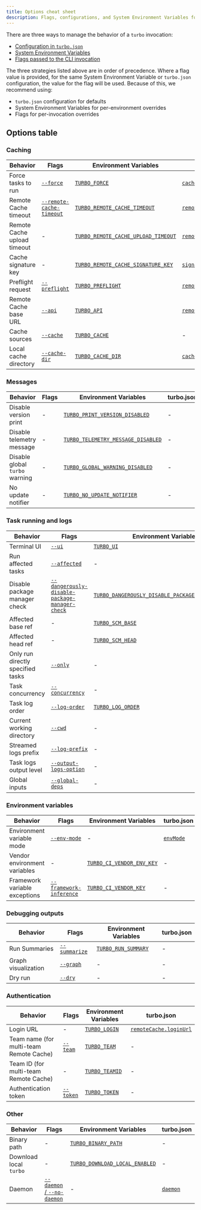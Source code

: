 ```yaml
---
title: Options cheat sheet
description: Flags, configurations, and System Environment Variables for Turborepo
---
```


There are three ways to manage the behavior of a `turbo` invocation:

- [Configuration in `turbo.json`](/repo/docs/reference/configuration)
- [System Environment Variables](/repo/docs/reference/system-environment-variables)
- [Flags passed to the CLI invocation](/repo/docs/reference/run)

The three strategies listed above are in order of precedence. Where a flag value is provided, for the same System Environment Variable or `turbo.json` configuration, the value for the flag will be used. Because of this, we recommend using:

- `turbo.json` configuration for defaults
- System Environment Variables for per-environment overrides
- Flags for per-invocation overrides

## Options table

### Caching

<div className="options-cheat-sheet-table">

| Behavior                    | Flags                                                                      | Environment Variables                                                                                                      | turbo.json                                                                      |
| --------------------------- | -------------------------------------------------------------------------- | -------------------------------------------------------------------------------------------------------------------------- | ------------------------------------------------------------------------------- |
| Force tasks to run          | [`--force`](/repo/docs/reference/run#--force)                              | [`TURBO_FORCE`](/repo/docs/reference/system-environment-variables#turbo_force)                                             | [`cache`](/repo/docs/reference/configuration#cache)                             |
| Remote Cache timeout        | [`--remote-cache-timeout`](/repo/docs/reference/run#-remote-cache-timeout) | [`TURBO_REMOTE_CACHE_TIMEOUT`](/repo/docs/reference/system-environment-variables#turbo_remote_cache_timeout)               | [`remoteCache.timeout`](/repo/docs/reference/configuration#timeout)             |
| Remote Cache upload timeout | -                                                                          | [`TURBO_REMOTE_CACHE_UPLOAD_TIMEOUT`](/repo/docs/reference/system-environment-variables#turbo_remote_cache_upload_timeout) | [`remoteCache.uploadTimeout`](/repo/docs/reference/configuration#uploadtimeout) |
| Cache signature key         | -                                                                          | [`TURBO_REMOTE_CACHE_SIGNATURE_KEY`](/repo/docs/reference/system-environment-variables#turbo_remote_cache_signature_key)   | [`signature`](/repo/docs/reference/configuration#signature)                     |
| Preflight request           | [`--preflight`](/repo/docs/reference/run#--preflight)                      | [`TURBO_PREFLIGHT`](/repo/docs/reference/system-environment-variables#turbo_preflight)                                     | [`remoteCache.preflight`](/repo/docs/reference/configuration#preflight)         |
| Remote Cache base URL       | [`--api`](/repo/docs/reference/run#--api-route)                            | [`TURBO_API`](/repo/docs/reference/system-environment-variables#turbo_API)                                                 | [`remoteCache.apiUrl`](/repo/docs/reference/configuration#remote-caching)       |
| Cache sources               | [`--cache`](/repo/docs/reference/run#--cache-options)                      | [`TURBO_CACHE`](/repo/docs/reference/system-environment-variables#turbo_cache)                                             | -                                                                               |
| Local cache directory       | [`--cache-dir`](/repo/docs/reference/run#--cache-dir-path)                 | [`TURBO_CACHE_DIR`](/repo/docs/reference/system-environment-variables#turbo_cache_dir)                                     | [`cacheDir`](/repo/docs/reference/configuration#cachedir)                       |

</div>

### Messages

<div className="options-cheat-sheet-table">

| Behavior                       | Flags | Environment Variables                                                                                                    | turbo.json |
| ------------------------------ | ----- | ------------------------------------------------------------------------------------------------------------------------ | ---------- |
| Disable version print          | -     | [`TURBO_PRINT_VERSION_DISABLED`](/repo/docs/reference/system-environment-variables#turbo_print_version_disabled)         | -          |
| Disable telemetry message      | -     | [`TURBO_TELEMETRY_MESSAGE_DISABLED`](/repo/docs/reference/system-environment-variables#turbo_telemetry_message_disabled) | -          |
| Disable global `turbo` warning | -     | [`TURBO_GLOBAL_WARNING_DISABLED`](/repo/docs/reference/system-environment-variables#turbo_global_warning_disabled)       | -          |
| No update notifier             | -     | [`TURBO_NO_UPDATE_NOTIFIER`](/repo/docs/reference/system-environment-variables#turbo_no_update_notifier)                 | -          |

</div>

### Task running and logs

<div className="options-cheat-sheet-table">

| Behavior                          | Flags                                                                                                                 | Environment Variables                                                                                                                                  | turbo.json                                                                                                          |
| --------------------------------- | --------------------------------------------------------------------------------------------------------------------- | ------------------------------------------------------------------------------------------------------------------------------------------------------ | ------------------------------------------------------------------------------------------------------------------- |
| Terminal UI                       | [`--ui`](/repo/docs/reference/run#--ui)                                                                               | [`TURBO_UI`](/repo/docs/reference/system-environment-variables#turbo_ui)                                                                               | [`ui`](/repo/docs/reference/configuration#ui)                                                                       |
| Run affected tasks                | [`--affected`](/repo/docs/reference/run#--affected)                                                                   | -                                                                                                                                                      | -                                                                                                                   |
| Disable package manager check     | [`--dangerously-disable-package-manager-check`](/repo/docs/reference/run#--dangerously-disable-package-manager-check) | [`TURBO_DANGEROUSLY_DISABLE_PACKAGE_MANAGER_CHECK`](/repo/docs/reference/system-environment-variables#turbo_dangerously_disable_package_manager_check) | [`dangerouslyDisablePackageManagerCheck`](/repo/docs/reference/configuration#dangerouslydisablepackagemanagercheck) |
| Affected base ref                 | -                                                                                                                     | [`TURBO_SCM_BASE`](/repo/docs/reference/system-environment-variables#turbo_scm_base)                                                                   | -                                                                                                                   |
| Affected head ref                 | -                                                                                                                     | [`TURBO_SCM_HEAD`](/repo/docs/reference/system-environment-variables#turbo_scm_head)                                                                   | -                                                                                                                   |
| Only run directly specified tasks | [`--only`](/repo/docs/reference/run#--only)                                                                           | -                                                                                                                                                      | -                                                                                                                   |
| Task concurrency                  | [`--concurrency`](/repo/docs/reference/run#--concurrency-number--percentage)                                          | -                                                                                                                                                      | -                                                                                                                   |
| Task log order                    | [`--log-order`](/repo/docs/reference/run#--log-order-option)                                                          | [`TURBO_LOG_ORDER`](/repo/docs/reference/system-environment-variables#turbo_log_order)                                                                 | -                                                                                                                   |
| Current working directory         | [`--cwd`](/repo/docs/reference/run#--cwd-path)                                                                        | -                                                                                                                                                      | -                                                                                                                   |
| Streamed logs prefix              | [`--log-prefix`](/repo/docs/reference/run#--log-prefix-option)                                                        | -                                                                                                                                                      | -                                                                                                                   |
| Task logs output level            | [`--output-logs-option`](/repo/docs/reference/run#--output-logs-option)                                               | -                                                                                                                                                      | [`outputLogs`](/repo/docs/reference/configuration#outputlogs)                                                       |
| Global inputs                     | [`--global-deps`](/repo/docs/reference/run#--global-deps-file-glob)                                                   | -                                                                                                                                                      | [`globalDependencies`](/repo/docs/reference/configuration#globaldependencies)                                       |

</div>

### Environment variables

<div className="options-cheat-sheet-table">

| Behavior                      | Flags                                                                     | Environment Variables                                                                                  | turbo.json                                              |
| ----------------------------- | ------------------------------------------------------------------------- | ------------------------------------------------------------------------------------------------------ | ------------------------------------------------------- |
| Environment variable mode     | [`--env-mode`](/repo/docs/reference/run#--env-mode-option)                | -                                                                                                      | [`envMode`](/repo/docs/reference/configuration#envmode) |
| Vendor environment variables  | -                                                                         | [`TURBO_CI_VENDOR_ENV_KEY`](/repo/docs/reference/system-environment-variables#turbo_ci_vendor_env_key) | -                                                       |
| Framework variable exceptions | [`--framework-inference`](/repo/docs/reference/run#--framework-inference) | [`TURBO_CI_VENDOR_KEY`](/repo/docs/reference/system-environment-variables#turbo_ci_vendor_key)         | -                                                       |

</div>

### Debugging outputs

<div className="options-cheat-sheet-table">

| Behavior            | Flags                                                   | Environment Variables                                                                      | turbo.json |
| ------------------- | ------------------------------------------------------- | ------------------------------------------------------------------------------------------ | ---------- |
| Run Summaries       | [`--summarize`](/repo/docs/reference/run#--summarize)   | [`TURBO_RUN_SUMMARY`](/repo/docs/reference/system-environment-variables#turbo_run_summary) | -          |
| Graph visualization | [`--graph`](/repo/docs/reference/run#--graph-file-type) | -                                                                                          | -          |
| Dry run             | [`--dry`](/repo/docs/reference/run#--dry----dry-run)    | -                                                                                          | -          |

</div>

### Authentication

<div className="options-cheat-sheet-table">

| Behavior                                | Flags                                         | Environment Variables                                                            | turbo.json                                                            |
| --------------------------------------- | --------------------------------------------- | -------------------------------------------------------------------------------- | --------------------------------------------------------------------- |
| Login URL                               | -                                             | [`TURBO_LOGIN`](/repo/docs/reference/system-environment-variables#turbo_login)   | [`remoteCache.loginUrl`](/repo/docs/reference/configuration#loginurl) |
| Team name (for multi-team Remote Cache) | [`--team`](/repo/docs/reference/run#--team)   | [`TURBO_TEAM`](/repo/docs/reference/system-environment-variables#turbo_team)     | -                                                                     |
| Team ID (for multi-team Remote Cache)   | -                                             | [`TURBO_TEAMID`](/repo/docs/reference/system-environment-variables#turbo_teamid) | -                                                                     |
| Authentication token                    | [`--token`](/repo/docs/reference/run#--token) | [`TURBO_TOKEN`](/repo/docs/reference/system-environment-variables#turbo_token)   | -                                                                     |

</div>

### Other

<div className="options-cheat-sheet-table">

| Behavior               | Flags                                                                           | Environment Variables                                                                                            | turbo.json                                            |
| ---------------------- | ------------------------------------------------------------------------------- | ---------------------------------------------------------------------------------------------------------------- | ----------------------------------------------------- |
| Binary path            | -                                                                               | [`TURBO_BINARY_PATH`](/repo/docs/reference/system-environment-variables#turbo_binary_path)                       | -                                                     |
| Download local `turbo` | -                                                                               | [`TURBO_DOWNLOAD_LOCAL_ENABLED`](/repo/docs/reference/system-environment-variables#turbo_download_local_enabled) | -                                                     |
| Daemon                 | [`--daemon` / `--no-daemon`](/repo/docs/reference/run#--daemon-and---no-daemon) | -                                                                                                                | [`daemon`](/repo/docs/reference/configuration#daemon) |

</div>

